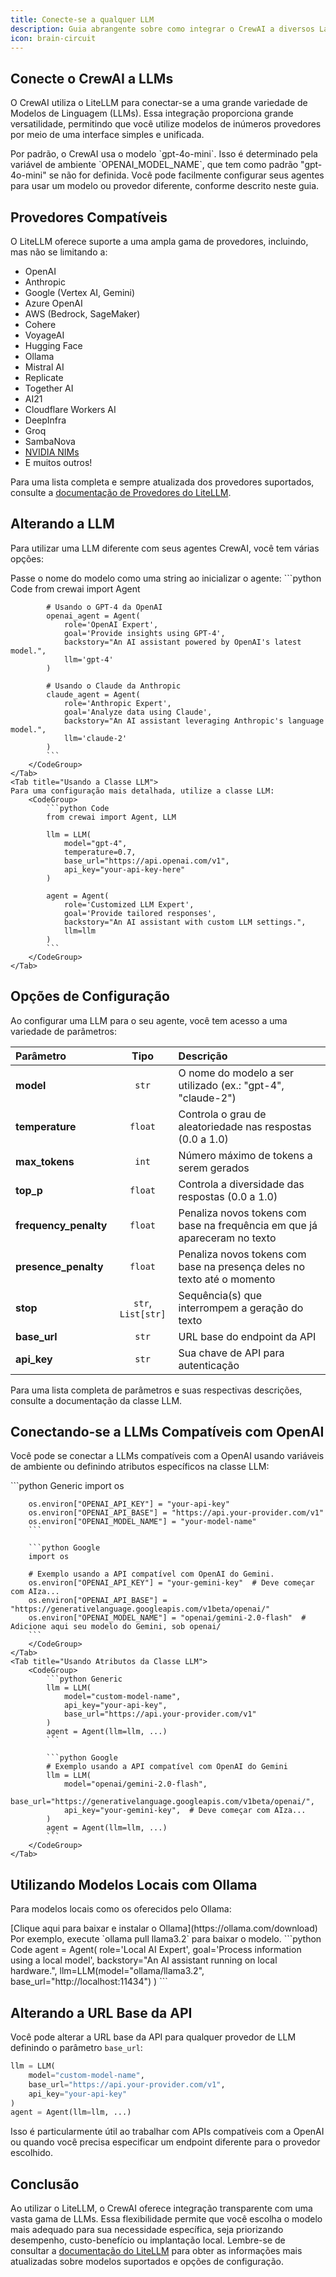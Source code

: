 ```yaml
---
title: Conecte-se a qualquer LLM
description: Guia abrangente sobre como integrar o CrewAI a diversos Large Language Models (LLMs) usando o LiteLLM, incluindo provedores compatíveis e opções de configuração.
icon: brain-circuit
---
```


## Conecte o CrewAI a LLMs

O CrewAI utiliza o LiteLLM para conectar-se a uma grande variedade de Modelos de Linguagem (LLMs). Essa integração proporciona grande versatilidade, permitindo que você utilize modelos de inúmeros provedores por meio de uma interface simples e unificada.

<Note>
    Por padrão, o CrewAI usa o modelo `gpt-4o-mini`. Isso é determinado pela variável de ambiente `OPENAI_MODEL_NAME`, que tem como padrão "gpt-4o-mini" se não for definida.
    Você pode facilmente configurar seus agentes para usar um modelo ou provedor diferente, conforme descrito neste guia.
</Note>

## Provedores Compatíveis

O LiteLLM oferece suporte a uma ampla gama de provedores, incluindo, mas não se limitando a:

- OpenAI
- Anthropic
- Google (Vertex AI, Gemini)
- Azure OpenAI
- AWS (Bedrock, SageMaker)
- Cohere
- VoyageAI
- Hugging Face
- Ollama
- Mistral AI
- Replicate
- Together AI
- AI21
- Cloudflare Workers AI
- DeepInfra
- Groq
- SambaNova
- [NVIDIA NIMs](https://docs.api.nvidia.com/nim/reference/models-1)
- E muitos outros!

Para uma lista completa e sempre atualizada dos provedores suportados, consulte a [documentação de Provedores do LiteLLM](https://docs.litellm.ai/docs/providers).

## Alterando a LLM

Para utilizar uma LLM diferente com seus agentes CrewAI, você tem várias opções:

<Tabs>
    <Tab title="Usando um Identificador de String">
    Passe o nome do modelo como uma string ao inicializar o agente:
        <CodeGroup>
            ```python Code
            from crewai import Agent

            # Usando o GPT-4 da OpenAI
            openai_agent = Agent(
                role='OpenAI Expert',
                goal='Provide insights using GPT-4',
                backstory="An AI assistant powered by OpenAI's latest model.",
                llm='gpt-4'
            )

            # Usando o Claude da Anthropic
            claude_agent = Agent(
                role='Anthropic Expert',
                goal='Analyze data using Claude',
                backstory="An AI assistant leveraging Anthropic's language model.",
                llm='claude-2'
            )
            ```
        </CodeGroup>
    </Tab>
    <Tab title="Usando a Classe LLM">
    Para uma configuração mais detalhada, utilize a classe LLM:
        <CodeGroup>
            ```python Code
            from crewai import Agent, LLM

            llm = LLM(
                model="gpt-4",
                temperature=0.7,
                base_url="https://api.openai.com/v1",
                api_key="your-api-key-here"
            )

            agent = Agent(
                role='Customized LLM Expert',
                goal='Provide tailored responses',
                backstory="An AI assistant with custom LLM settings.",
                llm=llm
            )
            ```
        </CodeGroup>
    </Tab>
</Tabs>

## Opções de Configuração

Ao configurar uma LLM para o seu agente, você tem acesso a uma variedade de parâmetros:

| Parâmetro | Tipo | Descrição |
|:----------|:-----:|:-------------|
| **model** | `str` | O nome do modelo a ser utilizado (ex.: "gpt-4", "claude-2") |
| **temperature** | `float` | Controla o grau de aleatoriedade nas respostas (0.0 a 1.0) |
| **max_tokens** | `int` | Número máximo de tokens a serem gerados |
| **top_p** | `float` | Controla a diversidade das respostas (0.0 a 1.0) |
| **frequency_penalty** | `float` | Penaliza novos tokens com base na frequência em que já apareceram no texto |
| **presence_penalty** | `float` | Penaliza novos tokens com base na presença deles no texto até o momento |
| **stop** | `str`, `List[str]` | Sequência(s) que interrompem a geração do texto |
| **base_url** | `str` | URL base do endpoint da API |
| **api_key** | `str` | Sua chave de API para autenticação |

Para uma lista completa de parâmetros e suas respectivas descrições, consulte a documentação da classe LLM.

## Conectando-se a LLMs Compatíveis com OpenAI

Você pode se conectar a LLMs compatíveis com a OpenAI usando variáveis de ambiente ou definindo atributos específicos na classe LLM:

<Tabs>
    <Tab title="Usando Variáveis de Ambiente">
        <CodeGroup>
        ```python Generic
        import os

        os.environ["OPENAI_API_KEY"] = "your-api-key"
        os.environ["OPENAI_API_BASE"] = "https://api.your-provider.com/v1"
        os.environ["OPENAI_MODEL_NAME"] = "your-model-name"
        ```

        ```python Google
        import os

        # Exemplo usando a API compatível com OpenAI do Gemini.
        os.environ["OPENAI_API_KEY"] = "your-gemini-key"  # Deve começar com AIza...
        os.environ["OPENAI_API_BASE"] = "https://generativelanguage.googleapis.com/v1beta/openai/"
        os.environ["OPENAI_MODEL_NAME"] = "openai/gemini-2.0-flash"  # Adicione aqui seu modelo do Gemini, sob openai/
        ```
        </CodeGroup>
    </Tab>
    <Tab title="Usando Atributos da Classe LLM">
        <CodeGroup>
            ```python Generic
            llm = LLM(
                model="custom-model-name",
                api_key="your-api-key",
                base_url="https://api.your-provider.com/v1"
            )
            agent = Agent(llm=llm, ...)
            ```

            ```python Google
            # Exemplo usando a API compatível com OpenAI do Gemini
            llm = LLM(
                model="openai/gemini-2.0-flash",
                base_url="https://generativelanguage.googleapis.com/v1beta/openai/",
                api_key="your-gemini-key",  # Deve começar com AIza...
            )
            agent = Agent(llm=llm, ...)
            ```
        </CodeGroup>
    </Tab>
</Tabs>

## Utilizando Modelos Locais com Ollama

Para modelos locais como os oferecidos pelo Ollama:

<Steps>
    <Step title="Baixe e instale o Ollama">
    [Clique aqui para baixar e instalar o Ollama](https://ollama.com/download)
    </Step>
    <Step title="Puxe o modelo desejado">
    Por exemplo, execute `ollama pull llama3.2` para baixar o modelo.
    </Step>
    <Step title="Configure seu agente">
        <CodeGroup>
        ```python Code
            agent = Agent(
                role='Local AI Expert',
                goal='Process information using a local model',
                backstory="An AI assistant running on local hardware.",
                llm=LLM(model="ollama/llama3.2", base_url="http://localhost:11434")
            )
            ```
        </CodeGroup>
    </Step>
</Steps>

## Alterando a URL Base da API

Você pode alterar a URL base da API para qualquer provedor de LLM definindo o parâmetro `base_url`:

```python Code
llm = LLM(
    model="custom-model-name",
    base_url="https://api.your-provider.com/v1",
    api_key="your-api-key"
)
agent = Agent(llm=llm, ...)
```

Isso é particularmente útil ao trabalhar com APIs compatíveis com a OpenAI ou quando você precisa especificar um endpoint diferente para o provedor escolhido.

## Conclusão

Ao utilizar o LiteLLM, o CrewAI oferece integração transparente com uma vasta gama de LLMs. Essa flexibilidade permite que você escolha o modelo mais adequado para sua necessidade específica, seja priorizando desempenho, custo-benefício ou implantação local. Lembre-se de consultar a [documentação do LiteLLM](https://docs.litellm.ai/docs/) para obter as informações mais atualizadas sobre modelos suportados e opções de configuração.